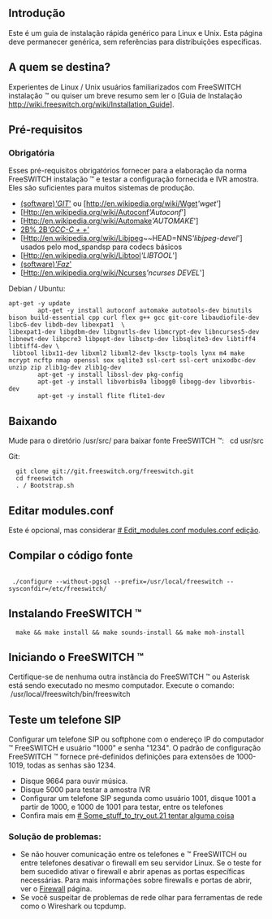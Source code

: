 == Introdução ==
Este é um guia de instalação rápida genérico para Linux e Unix. Esta página deve permanecer genérica, sem referências para distribuições específicas.

== A quem se destina?  ==
Experientes de Linux / Unix usuários familiarizados com FreeSWITCH instalação ™ ou quiser um breve resumo sem ler o [Guia de Instalação http://wiki.freeswitch.org/wiki/Installation_Guide].

== Pré-requisitos ==
=== Obrigatória ===
Esses pré-requisitos obrigatórios fornecer para a elaboração da norma FreeSWITCH instalação ™ e testar a configuração fornecida e IVR amostra. Eles são suficientes para muitos sistemas de produção.
* [Http://en.wikipedia.org/wiki/Git_ (software)'' 'GIT'''] ou [http://en.wikipedia.org/wiki/Wget'' 'wget''']
* [Http://en.wikipedia.org/wiki/Autoconf'' 'Autoconf''']
* [Http://en.wikipedia.org/wiki/Automake'' 'AUTOMAKE''']
* [Http://en.wikipedia.org/wiki/C% 2B% 2B'' 'GCC-C + +''']
* [Http://en.wikipedia.org/wiki/Libjpeg~~HEAD=NNS'' 'libjpeg-devel'''] usados ​​pelo mod_spandsp para codecs básicos
* [Http://en.wikipedia.org/wiki/Libtool'' 'LIBTOOL''']
* [Http://en.wikipedia.org/wiki/Make_ (software)'' 'Faz''']
* [Http://en.wikipedia.org/wiki/Ncurses'' 'ncurses DEVEL''']

Debian / Ubuntu:
<pre>
apt-get -y update
        apt-get -y install autoconf automake autotools-dev binutils bison build-essential cpp curl flex g++ gcc git-core libaudiofile-dev libc6-dev libdb-dev libexpat1  \
libexpat1-dev libgdbm-dev libgnutls-dev libmcrypt-dev libncurses5-dev libnewt-dev libpcre3 libpopt-dev libsctp-dev libsqlite3-dev libtiff4 libtiff4-dev \
 libtool libx11-dev libxml2 libxml2-dev lksctp-tools lynx m4 make mcrypt ncftp nmap openssl sox sqlite3 ssl-cert ssl-cert unixodbc-dev unzip zip zlib1g-dev zlib1g-dev
        apt-get -y install libssl-dev pkg-config
        apt-get -y install libvorbis0a libogg0 libogg-dev libvorbis-dev
        apt-get -y install flite flite1-dev
</pre>



== Baixando ==
Mude para o diretório /usr/src/ para baixar fonte FreeSWITCH ™:
  cd usr/src


Git:
<pre>
  git clone git://git.freeswitch.org/freeswitch.git
  cd freeswitch
  . / Bootstrap.sh
</pre>

== Editar modules.conf == 
Este é opcional, mas considerar [http://wiki.freeswitch.org/wiki/Installation_Guide # Edit_modules.conf modules.conf edição].

== Compilar o código fonte ==

<pre> 
 ./configure --without-pgsql --prefix=/usr/local/freeswitch --sysconfdir=/etc/freeswitch/
</pre>

== Instalando FreeSWITCH ™ ==

<pre>
  make && make install && make sounds-install && make moh-install
</pre>

== Iniciando o FreeSWITCH ™ ==
Certifique-se de nenhuma outra instância do FreeSWITCH ™ ou Asterisk está sendo executado no mesmo computador. Execute o comando:
 /usr/local/freeswitch/bin/freeswitch

== Teste um telefone SIP ==
Configurar um telefone SIP ou softphone com o endereço IP do computador ™ FreeSWITCH e usuário "1000" e senha "1234". O padrão de configuração FreeSWITCH ™ fornece pré-definidos definições para extensões de 1000-1019, todas as senhas são 1234.

* Disque 9664 para ouvir música.
* Disque 5000 para testar a amostra IVR
* Configurar um telefone SIP segunda como usuário 1001, disque 1001 a partir de 1000, e 1000 de 1001 para testar, entre os telefones
* Confira mais em [http://wiki.freeswitch.org/wiki/Getting_Started_Guide # Some_stuff_to_try_out.21 tentar alguma coisa]

=== Solução de problemas: ===
* Se não houver comunicação entre os telefones e ™ FreeSWITCH ou entre telefones desativar o firewall em seu servidor Linux. Se o teste for bem sucedido ativar o firewall e abrir apenas as portas específicas necessárias. Para mais informações sobre firewalls e portas de abrir, ver o [[Firewall]] página.
* Se você suspeitar de problemas de rede olhar para ferramentas de rede como o Wireshark ou tcpdump.
